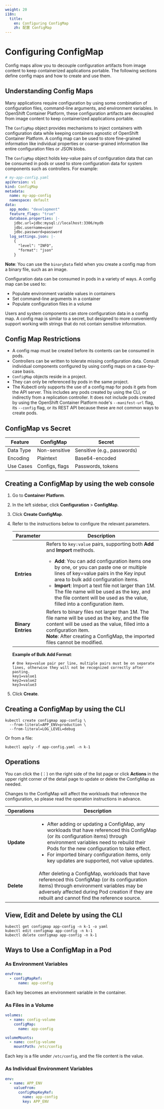 ```yaml
---
weight: 20
i18n:
  title:
    en: Configuring ConfigMap
    zh: 配置 ConfigMap
---
```


# Configuring ConfigMap

Config maps allow you to decouple configuration artifacts from image content to keep containerized applications portable.
The following sections define config maps and how to create and use them.

## Understanding Config Maps

Many applications require configuration by using some combination of configuration files, command-line arguments, and environment variables. In OpenShift Container Platform, these configuration artifacts are decoupled from image content to keep containerized applications portable.

The `ConfigMap` object provides mechanisms to inject containers with configuration data while keeping containers agnostic of OpenShift Container Platform. A config map can be used to store fine-grained information like individual properties or coarse-grained information like entire configuration files or JSON blobs.

The `ConfigMap` object holds key-value pairs of configuration data that can be consumed in pods or used to store configuration data for system components such as controllers. For example:

```yaml
# my-app-config.yaml
apiVersion: v1
kind: ConfigMap
metadata:
  name: my-app-config
  namespace: default
data:
  app_mode: "development"
  feature_flags: "true"
  database.properties: |-
    jdbc.url=jdbc:mysql://localhost:3306/mydb
    jdbc.username=user
    jdbc.password=password
  log_settings.json: |-
    {
      "level": "INFO",
      "format": "json"
    }
```

**Note**: You can use the `binaryData` field when you create a config map from a binary file, such as an image.

Configuration data can be consumed in pods in a variety of ways. A config map can be used to:
- Populate environment variable values in containers
- Set command-line arguments in a container
- Populate configuration files in a volume

Users and system components can store configuration data in a config map.
A config map is similar to a secret, but designed to more conveniently support working with strings that do not contain sensitive information.

## Config Map Restrictions

- A config map must be created before its contents can be consumed in pods.
- Controllers can be written to tolerate missing configuration data. Consult individual components configured by using config maps on a case-by-case basis.
- `ConfigMap` objects reside in a project.
- They can only be referenced by pods in the same project.
- The Kubectl only supports the use of a config map for pods it gets from the API server. This includes any pods created by using the CLI, or indirectly from a replication controller. It does not include pods created by using the OpenShift Container Platform node's `--manifest-url` flag, its `--config` flag, or its REST API because these are not common ways to create pods.

## ConfigMap vs Secret

| Feature   | ConfigMap      | Secret                      |
| --------- | -------------- | --------------------------- |
| Data Type | Non-sensitive  | Sensitive (e.g., passwords) |
| Encoding  | Plaintext      | Base64-encoded              |
| Use Cases | Configs, flags | Passwords, tokens           |

## Creating a ConfigMap by using the web console

1. Go to **Container Platform**.

2. In the left sidebar, click **Configuration** > **ConfigMap**.

3. Click **Create ConfigMap**.

4. Refer to the instructions below to configure the relevant parameters.

   | Parameter          | Description                                                                                                                                                                                                                                                                                                                                                                                                                                                   |
   | ------------------ | ------------------------------------------------------------------------------------------------------------------------------------------------------------------------------------------------------------------------------------------------------------------------------------------------------------------------------------------------------------------------------------------------------------------------------------------------------------- |
   | **Entries**        | Refers to `key:value` pairs, supporting both **Add** and **Import** methods.<br /><ul><li>**Add**: You can add configuration items one by one, or you can paste one or multiple lines of key=value pairs in the Key input area to bulk add configuration items.</li><li>**Import**: Import a text file not larger than 1M. The file name will be used as the key, and the file content will be used as the value, filled into a configuration item.</li></ul> |
   | **Binary Entries** | Refers to binary files not larger than 1M. The file name will be used as the key, and the file content will be used as the value, filled into a configuration item.<br />**Note**: After creating a ConfigMap, the imported files cannot be modified.                                                                                                                                                                                                         |

   **Example of Bulk Add Format**:

   ```
   # One key=value pair per line, multiple pairs must be on separate lines, otherwise they will not be recognized correctly after pasting.
   key1=value1
   key2=value2
   key3=value3
   ```

5. Click **Create**.

## Creating a ConfigMap by using the CLI

```shell
kubectl create configmap app-config \
  --from-literal=APP_ENV=production \
  --from-literal=LOG_LEVEL=debug
```

Or from a file:

```shell
kubectl apply -f app-config.yaml -n k-1
```

## Operations

You can click the (⋮) on the right side of the list page or click **Actions** in the upper right corner of the detail page to update or delete the ConfigMap as needed.

Changes to the ConfigMap will affect the workloads that reference the configuration, so please read the operation instructions in advance.

| Operations | Description                                                                                                                                                                                                                                                                                                                                   |
| ---------- | --------------------------------------------------------------------------------------------------------------------------------------------------------------------------------------------------------------------------------------------------------------------------------------------------------------------------------------------- |
| **Update** | <ul><li>After adding or updating a ConfigMap, any workloads that have referenced this ConfigMap (or its configuration items) through environment variables need to rebuild their Pods for the new configuration to take effect.</li><li>For imported binary configuration items, only key updates are supported, not value updates.</li></ul> |
| **Delete** | After deleting a ConfigMap, workloads that have referenced this ConfigMap (or its configuration items) through environment variables may be adversely affected during Pod creation if they are rebuilt and cannot find the reference source.                                                                                                  |

## View, Edit and Delete by using the CLI

```shell
kubectl get configmap app-config -n k-1 -o yaml
kubectl edit configmap app-config -n k-1
kubectl delete configmap app-config -n k-1
```

## Ways to Use a ConfigMap in a Pod

### As Environment Variables

```yaml
envFrom:
  - configMapRef:
      name: app-config
```

Each key becomes an environment variable in the container.

### As Files in a Volume

```yaml
volumes:
  - name: config-volume
    configMap:
      name: app-config

volumeMounts:
  - name: config-volume
    mountPath: /etc/config
```

Each key is a file under `/etc/config`, and the file content is the value.

### As Individual Environment Variables

```yaml
env:
  - name: APP_ENV
    valueFrom:
      configMapKeyRef:
        name: app-config
        key: APP_ENV
```

